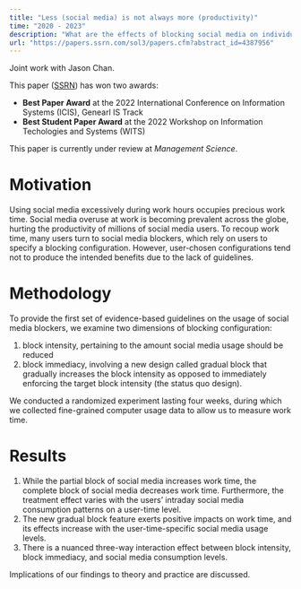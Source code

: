 ```yaml
---
title: "Less (social media) is not always more (productivity)"
time: "2020 - 2023"
description: "What are the effects of blocking social media on individuals' productivity? It may be more complex than you think."
url: "https://papers.ssrn.com/sol3/papers.cfm?abstract_id=4387956"
---
```


Joint work with Jason Chan.

This paper ([SSRN](https://papers.ssrn.com/sol3/papers.cfm?abstract_id=4387956)) has won two awards:
- **Best Paper Award** at the 2022 International Conference on Information Systems (ICIS), Genearl IS Track
- **Best Student Paper Award** at the 2022 Workshop on Information Techologies and Systems (WITS)

This paper is currently under review at *Management Science*.

# Motivation

Using social media excessively during work hours occupies precious work time. Social media overuse at work is becoming prevalent across the globe, hurting the productivity of millions of social media users. To recoup work time, many users turn to social media blockers, which rely on users to specify a blocking configuration. However, user-chosen configurations tend not to produce the intended benefits due to the lack of guidelines.

# Methodology

To provide the first set of evidence-based guidelines on the usage of social media blockers, we examine two dimensions of blocking configuration:

1. block intensity, pertaining to the amount social media usage should be reduced
2. block immediacy, involving a new design called gradual block that gradually increases the block intensity as opposed to immediately enforcing the target block intensity (the status quo design).

We conducted a randomized experiment lasting four weeks, during which we collected fine-grained computer usage data to allow us to measure work time.

# Results

1. While the partial block of social media increases work time, the complete block of social media decreases work time. Furthermore, the treatment effect varies with the users’ intraday social media consumption patterns on a user-time level.
2. The new gradual block feature exerts positive impacts on work time, and its effects increase with the user-time-specific social media usage levels.
3. There is a nuanced three-way interaction effect between block intensity, block immediacy, and social media consumption levels.

Implications of our findings to theory and practice are discussed.